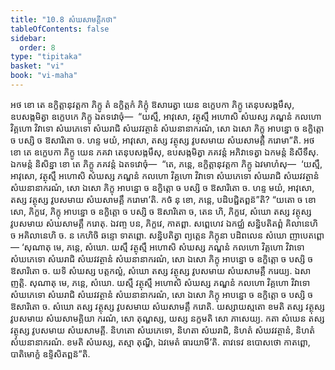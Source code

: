```yaml
---
title: "10.8 សំឃសាមគ្គីកថា"
tableOfContents: false
sidebar:
  order: 8
type: "tipitaka"
basket: "vi"
book: "vi-maha"
---
```



<DynamicBreadcrumb />

<Division number="475" book="vi-maha">

<Paragraph number="2015" book="vi-maha">
អថ ខោ តេ ឧក្ខិត្តានុវត្តកា ភិក្ខូ តំ ឧក្ខិត្តកំ ភិក្ខុំ ឱសារេត្វា យេន ឧក្ខេបកា ភិក្ខូ តេនុបសង្កមឹសុ, ឧបសង្កមិត្វា ឧក្ខេបកេ ភិក្ខូ ឯតទវោចុំ—  “យស្មឹ, អាវុសោ, វត្ថុស្មឹ អហោសិ សំឃស្ស ភណ្ឌនំ កលហោ វិគ្គហោ វិវាទោ សំឃភេទោ សំឃរាជិ សំឃវវត្ថានំ សំឃនានាករណំ, សោ ឯសោ ភិក្ខុ អាបន្នោ ច ឧក្ខិត្តោ ច បស្សិ ច ឱសារិតោ ច. ហន្ទ មយំ, អាវុសោ, តស្ស វត្ថុស្ស វូបសមាយ សំឃសាមគ្គឹ ករោមា”តិ.
</Paragraph>

<Paragraph number="2016" book="vi-maha">
អថ ខោ តេ ឧក្ខេបកា ភិក្ខូ យេន ភគវា តេនុបសង្កមឹសុ, ឧបសង្កមិត្វា ភគវន្តំ អភិវាទេត្វា ឯកមន្តំ និសីទឹសុ. ឯកមន្តំ និសិន្នា ខោ តេ ភិក្ខូ ភគវន្តំ ឯតទវោចុំ—  “តេ, ភន្តេ, ឧក្ខិត្តានុវត្តកា ភិក្ខូ ឯវមាហំសុ—  ‘យស្មឹ, អាវុសោ, វត្ថុស្មឹ អហោសិ សំឃស្ស ភណ្ឌនំ កលហោ វិគ្គហោ វិវាទោ សំឃភេទោ សំឃរាជិ សំឃវវត្ថានំ សំឃនានាករណំ, សោ ឯសោ ភិក្ខុ អាបន្នោ ច ឧក្ខិត្តោ ច បស្សិ ច ឱសារិតោ ច. ហន្ទ មយំ, អាវុសោ, តស្ស វត្ថុស្ស វូបសមាយ សំឃសាមគ្គឹ ករោមា’តិ. កថំ នុ ខោ, ភន្តេ, បដិបជ្ជិតព្ពន៑”តិ? “យតោ ច ខោ សោ, ភិក្ខវេ, ភិក្ខុ អាបន្នោ ច ឧក្ខិត្តោ ច បស្សិ ច ឱសារិតោ ច, តេន ហិ, ភិក្ខវេ, សំឃោ តស្ស វត្ថុស្ស វូបសមាយ សំឃសាមគ្គឹ ករោតុ. ឯវញ្ច បន, ភិក្ខវេ, កាតព្ពា. សព្ពេហេវ ឯកជ្ឈំ សន្និបតិតព្ពំ គិលានេហិ ច អគិលានេហិ ច. ន កេហិចិ ឆន្ទោ ទាតព្ពោ. សន្និបតិត្វា ព្យត្តេន ភិក្ខុនា បដិពលេន សំឃោ ញាបេតព្ពោ—
</Paragraph>

<Paragraph number="2017" book="vi-maha">
‘សុណាតុ មេ, ភន្តេ, សំឃោ. យស្មឹ វត្ថុស្មឹ អហោសិ សំឃស្ស ភណ្ឌនំ កលហោ វិគ្គហោ វិវាទោ សំឃភេទោ សំឃរាជិ សំឃវវត្ថានំ សំឃនានាករណំ, សោ ឯសោ ភិក្ខុ អាបន្នោ ច ឧក្ខិត្តោ ច បស្សិ ច ឱសារិតោ ច. យទិ សំឃស្ស បត្តកល្លំ, សំឃោ តស្ស វត្ថុស្ស វូបសមាយ សំឃសាមគ្គឹ ករេយ្យ. ឯសា ញត្តិ.
</Paragraph>

<Paragraph number="2018" book="vi-maha">
សុណាតុ មេ, ភន្តេ, សំឃោ. យស្មឹ វត្ថុស្មឹ អហោសិ សំឃស្ស ភណ្ឌនំ កលហោ វិគ្គហោ វិវាទោ សំឃភេទោ សំឃរាជិ សំឃវវត្ថានំ សំឃនានាករណំ, សោ ឯសោ ភិក្ខុ អាបន្នោ ច ឧក្ខិត្តោ ច បស្សិ ច ឱសារិតោ ច. សំឃោ តស្ស វត្ថុស្ស វូបសមាយ សំឃសាមគ្គឹ ករោតិ. យស្សាយស្មតោ ខមតិ តស្ស វត្ថុស្ស វូបសមាយ សំឃសាមគ្គិយា ករណំ, សោ តុណ្ហស្ស, យស្ស នក្ខមតិ សោ ភាសេយ្យ.
</Paragraph>

<Paragraph number="2019" book="vi-maha">
កតា សំឃេន តស្ស វត្ថុស្ស វូបសមាយ សំឃសាមគ្គី. និហតោ សំឃភេទោ, និហតា សំឃរាជិ, និហតំ សំឃវវត្ថានំ, និហតំ សំឃនានាករណំ. ខមតិ សំឃស្ស, តស្មា តុណ្ហី, ឯវមេតំ ធារយាមី’តិ.
</Paragraph>

<Paragraph number="2020" book="vi-maha">
តាវទេវ ឧបោសថោ កាតព្ពោ, បាតិមោក្ខំ ឧទ្ទិសិតព្ពន៑”តិ.
</Paragraph>
</Division>